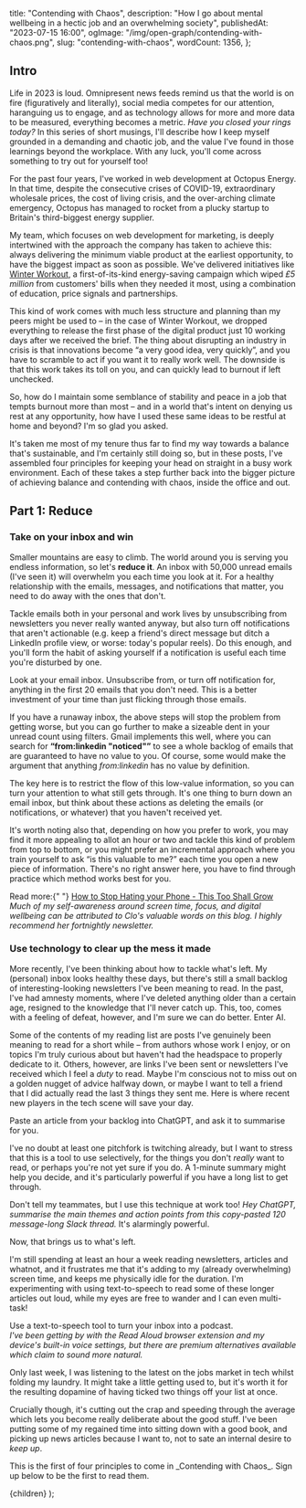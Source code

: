 
  title: "Contending with Chaos",
  description:
    "How I go about mental wellbeing in a hectic job and an overwhelming society",
  publishedAt: "2023-07-15 16:00",
  ogImage: "/img/open-graph/contending-with-chaos.png",
  slug: "contending-with-chaos",
  wordCount: 1356,
};

## Intro

Life in 2023 is loud. Omnipresent news feeds remind us that the world is on fire (figuratively and literally), social media competes for our attention, haranguing us to engage, and as technology allows for more and more data to be measured, everything becomes a metric. _Have you closed your rings today?_ In this series of short musings, I&apos;ll describe how I keep myself grounded in a demanding and chaotic job, and the value I&apos;ve found in those learnings beyond the workplace. With any luck, you&apos;ll come across something to try out for yourself too!

For the past four years, I&apos;ve worked in web development at Octopus Energy. In that time, despite the consecutive crises of COVID-19, extraordinary wholesale prices, the cost of living crisis, and the over-arching climate emergency, Octopus has managed to rocket from a plucky startup to Britain&apos;s third-biggest energy supplier.

My team, which focuses on web development for marketing, is deeply intertwined with the approach the company has taken to achieve this: always delivering the minimum viable product at the earliest opportunity, to have the biggest impact as soon as possible. We&apos;ve delivered initiatives like [Winter Workout](https://octopus.energy/blog/energy-saving-tips/), a first-of-its-kind energy-saving campaign which wiped _£5 million_ from customers&apos; bills when they needed it most, using a combination of education, price signals and partnerships.

This kind of work comes with much less structure and planning than my peers might be used to &ndash; in the case of Winter Workout, we dropped everything to release the first phase of the digital product just 10 working days after we received the brief. The thing about disrupting an industry in crisis is that innovations become &ldquo;a very good idea, very quickly&rdquo;, and you have to scramble to act if you want it to really work well. The downside is that this work takes its toll on you, and can quickly lead to burnout if left unchecked.

So, how do I maintain some semblance of stability and peace in a job that tempts burnout more than most &ndash; and in a world that&apos;s intent on denying us rest at any opportunity, how have I used these same ideas to be restful at home and beyond? I&apos;m so glad you asked.

It&apos;s taken me most of my tenure thus far to find my way towards a balance that&apos;s sustainable, and I&apos;m certainly still doing so, but in these posts, I&apos;ve assembled four principles for keeping your head on straight in a busy work environment. Each of these takes a step further back into the bigger picture of achieving balance and contending with chaos, inside the office and out.

## Part 1: Reduce

### Take on your inbox and win

Smaller mountains are easy to climb. The world around you is serving you endless information, so let&apos;s **reduce it**. An inbox with 50,000 unread emails (I&apos;ve seen it) will overwhelm you each time you look at it. For a healthy relationship with the emails, messages, and notifications that matter, you need to do away with the ones that don&apos;t.

Tackle emails both in your personal and work lives by unsubscribing from newsletters you never really wanted anyway, but also turn off notifications that aren&apos;t actionable (e.g. keep a friend&apos;s direct message but ditch a LinkedIn profile view, or worse: today&apos;s popular reels). Do this enough, and you&apos;ll form the habit of asking yourself if a notification is useful each time you&apos;re disturbed by one.

<Callout variant="blue">
  Look at your email inbox. Unsubscribe from, or turn off notification for,
  anything in the first 20 emails that you don&apos;t need. This is a better
  investment of your time than just flicking through those emails.
</Callout>

If you have a runaway inbox, the above steps will stop the problem from getting worse, but you can go further to make a sizeable dent in your unread count using filters. Gmail implements this well, where you can search for **&ldquo;from:linkedin "noticed"&rdquo;** to see a whole backlog of emails that are guaranteed to have no value to you. Of course, some would make the argument that anything _from:linkedin_ has no value by definition.

The key here is to restrict the flow of this low-value information, so you can turn your attention to what still gets through. It&apos;s one thing to burn down an email inbox, but think about these actions as deleting the emails (or notifications, or whatever) that you haven&apos;t received yet.

It&apos;s worth noting also that, depending on how you prefer to work, you may find it more appealing to allot an hour or two and tackle this kind of problem from top to bottom, or you might prefer an incremental approach where you train yourself to ask &ldquo;is this valuable to me?&rdquo; each time you open a new piece of information. There&apos;s no right answer here, you have to find through practice which method works best for you.

<Callout variant="purple">
  Read more:{" "}
  <a href="https://thistooshallgrow.com/blog/stop-hating-phone" target="_blank">
    How to Stop Hating your Phone - This Too Shall Grow
  </a>
  <br />
  <em>
    Much of my self-awareness around screen time, focus, and digital wellbeing
    can be attributed to Clo&apos;s valuable words on this blog. I highly
    recommend her fortnightly newsletter.
  </em>
</Callout>

### Use technology to clear up the mess it made

More recently, I&apos;ve been thinking about how to tackle what&apos;s left. My (personal) inbox looks healthy these days, but there&apos;s still a small backlog of interesting-looking newsletters I&apos;ve been meaning to read. In the past, I&apos;ve had amnesty moments, where I&apos;ve deleted anything older than a certain age, resigned to the knowledge that I&apos;ll never catch up. This, too, comes with a feeling of defeat, however, and I&apos;m sure we can do better. Enter AI.

Some of the contents of my reading list are posts I&apos;ve genuinely been meaning to read for a short while &ndash; from authors whose work I enjoy, or on topics I&apos;m truly curious about but haven&apos;t had the headspace to properly dedicate to it. Others, however, are links I&apos;ve been sent or newsletters I&apos;ve received which I feel a _duty_ to read. Maybe I&apos;m conscious not to miss out on a golden nugget of advice halfway down, or maybe I want to tell a friend that I did actually read the last 3 things they sent me. Here is where recent new players in the tech scene will save your day.

<Callout variant="blue">
  Paste an article from your backlog into ChatGPT, and ask it to summarise for
  you.
</Callout>

I&apos;ve no doubt at least one pitchfork is twitching already, but I want to stress that this is a tool to use selectively, for the things you don&apos;t _really_ want to read, or perhaps you&apos;re not yet sure if you do. A 1-minute summary might help you decide, and it&apos;s particularly powerful if you have a long list to get through.

Don&apos;t tell my teammates, but I use this technique at work too! _Hey ChatGPT, summarise the main themes and action points from this copy-pasted 120 message-long Slack thread._ It&apos;s alarmingly powerful.

Now, that brings us to what&apos;s left.

I&apos;m still spending at least an hour a week reading newsletters, articles and whatnot, and it frustrates me that it&apos;s adding to my (already overwhelming) screen time, and keeps me physically idle for the duration. I&apos;m experimenting with using text-to-speech to read some of these longer articles out loud, while my eyes are free to wander and I can even multi-task!

<Callout variant="blue">
  Use a text-to-speech tool to turn your inbox into a podcast.
  <br />
  <em>
    I&apos;ve been getting by with the Read Aloud browser extension and my
    device&apos;s built-in voice settings, but there are premium alternatives
    available which claim to sound more natural.
  </em>
</Callout>

Only last week, I was listening to the latest on the jobs market in tech whilst folding my laundry. It might take a little getting used to, but it&apos;s worth it for the resulting dopamine of having ticked two things off your list at once.

Crucially though, it&apos;s cutting out the crap and speeding through the average which lets you become really deliberate about the good stuff. I&apos;ve been putting some of my regained time into sitting down with a good book, and picking up news articles because I want to, not to sate an internal desire to _keep up_.

<Callout variant="yellow">
  This is the first of four principles to come in _Contending with Chaos_. Sign
  up below to be the first to read them.
</Callout>

  <PostLayout meta={meta}>{children}</PostLayout>
);
